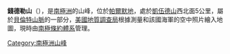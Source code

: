 {{Coord|75|17|S|72|33|W|source:GNIS|display=title}}

'''錢德勒山'''（{{lang-en|Mount Chandler}}），是[[南極洲|南極洲]]的山峰，位於[[帕爾默地|帕爾默地]]，處於[[凱伍德山|凱伍德山]]西北面5公里，屬於[[貝倫特山脈|貝倫特山脈]]的一部分，[[美國地質調查局|美國地質調查局]]根據測量和該國海軍的空中照片繪入地圖，現時由[[南極條約體系|南極條約體系]]管理。

{{Antarctica-geo-stub}}
[[Category:南極洲山峰|Category:南極洲山峰]]